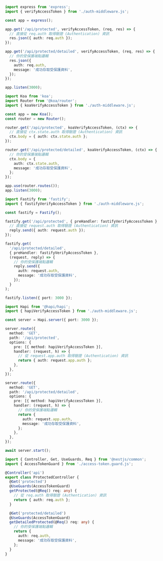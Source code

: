 
<Tabs groupId="api-framework">
  <TabItem value="express" label="Express.js">

```ts title="app.ts"
import express from 'express';
import { verifyAccessToken } from './auth-middleware.js';

const app = express();

app.get('/api/protected', verifyAccessToken, (req, res) => {
  // 直接從 req.auth 取得驗證 (Authentication) 資訊
  res.json({ auth: req.auth });
});

app.get('/api/protected/detailed', verifyAccessToken, (req, res) => {
  // 你的受保護端點邏輯
  res.json({
    auth: req.auth,
    message: '成功存取受保護資料',
  });
});

app.listen(3000);
```

  </TabItem>
  <TabItem value="koa" label="Koa.js">

```ts title="app.ts"
import Koa from 'koa';
import Router from '@koa/router';
import { koaVerifyAccessToken } from './auth-middleware.js';

const app = new Koa();
const router = new Router();

router.get('/api/protected', koaVerifyAccessToken, (ctx) => {
  // 直接從 ctx.state.auth 取得驗證 (Authentication) 資訊
  ctx.body = { auth: ctx.state.auth };
});

router.get('/api/protected/detailed', koaVerifyAccessToken, (ctx) => {
  // 你的受保護端點邏輯
  ctx.body = {
    auth: ctx.state.auth,
    message: '成功存取受保護資料',
  };
});

app.use(router.routes());
app.listen(3000);
```

  </TabItem>
  <TabItem value="fastify" label="Fastify">

```ts title="app.ts"
import Fastify from 'fastify';
import { fastifyVerifyAccessToken } from './auth-middleware.js';

const fastify = Fastify();

fastify.get('/api/protected', { preHandler: fastifyVerifyAccessToken }, (request, reply) => {
  // 直接從 request.auth 取得驗證 (Authentication) 資訊
  reply.send({ auth: request.auth });
});

fastify.get(
  '/api/protected/detailed',
  { preHandler: fastifyVerifyAccessToken },
  (request, reply) => {
    // 你的受保護端點邏輯
    reply.send({
      auth: request.auth,
      message: '成功存取受保護資料',
    });
  }
);

fastify.listen({ port: 3000 });
```

  </TabItem>
  <TabItem value="hapi" label="Hapi.js">

```ts title="app.ts"
import Hapi from '@hapi/hapi';
import { hapiVerifyAccessToken } from './auth-middleware.js';

const server = Hapi.server({ port: 3000 });

server.route({
  method: 'GET',
  path: '/api/protected',
  options: {
    pre: [{ method: hapiVerifyAccessToken }],
    handler: (request, h) => {
      // 從 request.app.auth 取得驗證 (Authentication) 資訊
      return { auth: request.app.auth };
    },
  },
});

server.route({
  method: 'GET',
  path: '/api/protected/detailed',
  options: {
    pre: [{ method: hapiVerifyAccessToken }],
    handler: (request, h) => {
      // 你的受保護端點邏輯
      return {
        auth: request.app.auth,
        message: '成功存取受保護資料',
      };
    },
  },
});

await server.start();
```

  </TabItem>
  <TabItem value="nestjs" label="NestJS">

```ts title="protected.controller.ts"
import { Controller, Get, UseGuards, Req } from '@nestjs/common';
import { AccessTokenGuard } from './access-token.guard.js';

@Controller('api')
export class ProtectedController {
  @Get('protected')
  @UseGuards(AccessTokenGuard)
  getProtected(@Req() req: any) {
    // 從 req.auth 取得驗證 (Authentication) 資訊
    return { auth: req.auth };
  }

  @Get('protected/detailed')
  @UseGuards(AccessTokenGuard)
  getDetailedProtected(@Req() req: any) {
    // 你的受保護端點邏輯
    return {
      auth: req.auth,
      message: '成功存取受保護資料',
    };
  }
}
```

  </TabItem>
</Tabs>
